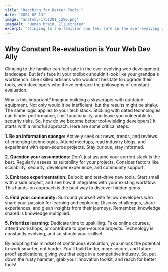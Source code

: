 ```yaml
---
title: "Reaching for Better Tools:"
date: "2024-02-13"
image: "anatomy-1751201_1280.png"
imageAlt: "Human brain. Illustrated"
excerpt: "Clinging to the familiar can feel safe in the ever-evolving web development landscape. But let's face it: your toolbox shouldn't look like your grandpa's workbench."
---
```


## Why Constant Re-evaluation is Your Web Dev Ally

Clinging to the familiar can feel safe in the ever-evolving web development landscape. But let's face it: your toolbox shouldn't look like your grandpa's workbench. Like skilled artisans who wouldn't hesitate to upgrade their tools, web developers who thrive embrace the philosophy of constant evaluation.

Why is this important? Imagine building a skyscraper with outdated equipment. Not only would it be inefficient, but the results might be shaky. The same logic applies to your tech stack. Sticking with dated technologies can hinder performance, limit functionality, and leave you vulnerable to security risks.
So, how do we become better tool-wielding developers? It starts with a mindful approach. Here are some critical steps:

**1. Be an information sponge:** Actively seek out news, trends, and reviews of emerging technologies. Attend meetups, read industry blogs, and experiment with open-source projects. Stay curious, stay informed.

**2. Question your assumptions:** Don't just assume your current stack is the best. Regularly assess its suitability for your projects. Consider factors like scalability, security, developer experience, and community support.

**3. Embrace experimentation:** Be bold and test-drive new tools. Start small with a side project, and see how it integrates with your existing workflow. This hands-on approach is the best way to discover hidden gems.

**4. Find your community:** Surround yourself with fellow developers who share your passion for learning and exploring. Discuss challenges, share experiences, and glean insights from their journeys. Remember, knowledge shared is knowledge multiplied.

**5. Prioritize learning:** Dedicate time to upskilling. Take online courses, attend workshops, or contribute to open-source projects. Technology is constantly evolving, and so should your skillset.

By adopting this mindset of continuous evaluation, you unlock the potential to work smarter, not harder. You'll build better, more secure, and future-proof applications, giving you that edge in a competitive industry. So, put down the rusty hammer, grab your innovation toolkit, and reach for better tools!